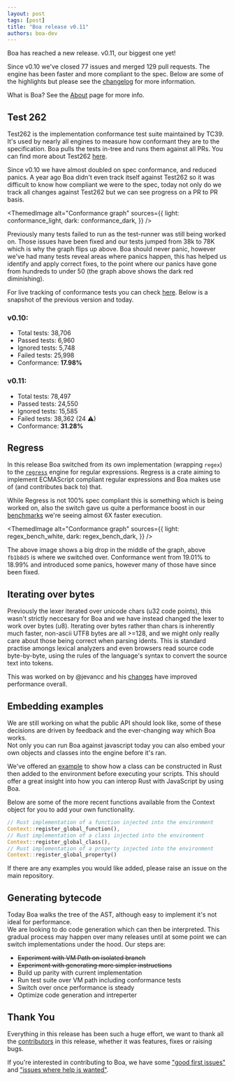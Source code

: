 ```yaml
---
layout: post
tags: [post]
title: "Boa release v0.11"
authors: boa-dev
---
```


Boa has reached a new release. v0.11, our biggest one yet!

Since v0.10 we've closed 77 issues and merged 129 pull requests. The engine has been faster and more compliant to the spec. Below are some of the highlights but please see the [changelog](https://github.com/boa-dev/boa/blob/main/CHANGELOG.md#0110-2021-01-14) for more information.

What is Boa? See the [About](/about) page for more info.

<!--truncate-->

## Test 262

Test262 is the implementation conformance test suite maintained by TC39. It's used by nearly all engines to measure how conformant they are to the specification. Boa pulls the tests in-tree and runs them against all PRs. You can find more about Test262 [here](https://github.com/tc39/test262).

Since v0.10 we have almost doubled on spec conformance, and reduced panics. A year ago Boa didn't even track itself against Test262 so it was difficult to know how compliant we were to the spec, today not only do we track all changes against Test262 but we can see progress on a PR to PR basis.


<ThemedImage
  alt="Conformance graph"
  sources={{
    light: conformance_light,
    dark: conformance_dark,
  }}
/>

Previously many tests failed to run as the test-runner was still being worked on. Those issues have been fixed and our tests jumped from 38k to 78K which is why the graph flips up above. Boa should never panic, however we've had many tests reveal areas where panics happen, this has helped us identify and apply correct fixes, to the point where our panics have gone from hundreds to under 50 (the graph above shows the dark red diminishing).

For live tracking of conformance tests you can check [here](/conformance). Below is a snapshot of the previous version and today.

<div
  className="row"
  style={{ display: "flex", justifyContent: "space-around" }}
>
  <section className="col-md-4" id="version-latest">
    <div className="card">
      <div className="card-body" style={{ padding: "10px" }}>
        <h3>v0.10:</h3>
        <ul className="list-group list-group-flush">
          <li className="list-group-item">
            Total tests: <span className="total-tests">38,706</span>
          </li>
          <li className="list-group-item">
            Passed tests: <span className="passed-tests">6,960</span>
          </li>
          <li className="list-group-item">
            Ignored tests: <span className="ignored-tests">5,748</span>
          </li>
          <li className="list-group-item">
            Failed tests: <span className="failed-tests">25,998</span>
          </li>
          <li className="list-group-item">
            Conformance: <b>17.98%</b>
          </li>
        </ul>
        <div className="info-link">
          <a className="card-link" href="#">
            <span className="info-link"></span>
          </a>
        </div>
      </div>
    </div>
  </section>
  <section className="col-md-4" id="master-latest">
    <div className="card">
      <div className="card-body" style={{ padding: "10px" }}>
        <h3>v0.11:</h3>
        <ul className="list-group list-group-flush">
          <li className="list-group-item">
            Total tests: <span className="total-tests">78,497</span>
          </li>
          <li className="list-group-item">
            Passed tests: <span className="passed-tests">24,550</span>
          </li>
          <li className="list-group-item">
            Ignored tests: <span className="ignored-tests">15,585</span>
          </li>
          <li className="list-group-item">
            Failed tests: <span className="failed-tests">38,362 (24 ⚠)</span>
          </li>
          <li className="list-group-item">
            Conformance: <b>31.28%</b>
          </li>
        </ul>
        <div className="info-link">
          <a className="card-link" href="#">
            <span className="info-link"></span>
          </a>
        </div>
      </div>
    </div>
  </section>
  <section
    className="col-md-4"
    style={{ display: "none" }}
    id="old-versions"
  ></section>
</div>

## Regress

In this release Boa switched from its own implementation (wrapping `regex`) to the [`regress`](https://github.com/ridiculousfish/regress) engine for regular expressions. Regress is a crate aiming to implement ECMAScript compliant regular expressions and Boa makes use of (and contributes back to) that.

While Regress is not 100% spec compliant this is something which is being worked on, also the switch gave us quite a performance boost in our [benchmarks](https://boa-dev.github.io/boa/dev/bench/) we're seeing almost 6X faster execution.


<ThemedImage
  alt="Conformance graph"
  sources={{
    light: regex_bench_white,
    dark: regex_bench_dark,
  }}
/>

The above image shows a big drop in the middle of the graph, above `fb1b8d5` is where we switched over. Conformance went from 19.01% to 18.99% and introduced some panics, however many of those have since been fixed.

## Iterating over bytes

Previously the lexer iterated over unicode chars (u32 code points), this wasn't strictly neccesary for Boa and we have instead changed the lexer to work over bytes (u8). Iterating over bytes rather than chars is inherently much faster, non-ascii UTF8 bytes are all >=128, and we might only really care about those being correct when parsing idents. This is standard practise amongs lexical analyzers and even browsers read source code byte-by-byte, using the rules of the language's syntax to convert the source text into tokens.

This was worked on by @jevancc and his [changes](https://github.com/boa-dev/boa/pull/915/files) have improved performance overall.

## Embedding examples

We are still working on what the public API should look like, some of these decisions are driven by feedback and the ever-changing way which Boa works.  
Not only you can run Boa against javascript today you can also embed your own objects and classes into the engine before it's ran.

We've offered an [example](https://github.com/boa-dev/boa/blob/main/boa/examples/classes.rs) to show how a class can be constructed in Rust then added to the environment before executing your scripts.
This should offer a great insight into how you can interop Rust with JavaScript by using Boa.

Below are some of the more recent functions available from the Context object for you to add your own functionality.

```rust
// Rust implementation of a function injected into the environment
Context::register_global_function(),
// Rust implementation of a class injected into the environment
Context::register_global_class(),
// Rust implementation of a property injected into the environment
Context::register_global_property()
```

If there are any examples you would like added, please raise an issue on the main repository.

## Generating bytecode

Today Boa walks the tree of the AST, although easy to implement it's not ideal for performance.  
We are looking to do code generation which can then be interpreted. This gradual process may happen over many releases until at some point we can switch implementations under the hood. Our steps are:

- ~~Experiment with VM Path on isolated branch~~
- ~~Experiment with generating more simpler instructions~~
- Build up parity with current implementation
- Run test suite over VM path including conformance tests
- Switch over once performance is steady
- Optimize code generation and intreperter

## Thank You

Everything in this release has been such a huge effort, we want to thank all the [contributors](https://github.com/boa-dev/boa/graphs/contributors?from=2020-10-02&to=2021-01-12&type=c) in this release, whether it was features, fixes or raising bugs.

If you're interested in contributing to Boa, we have some ["good first issues"](https://github.com/boa-dev/boa/issues?q=is%3Aopen+is%3Aissue+label%3A%22good+first+issue%22) and ["issues where help is wanted"](https://github.com/boa-dev/boa/issues?q=is%3Aopen+is%3Aissue+label%3A%22help+wanted%22).
